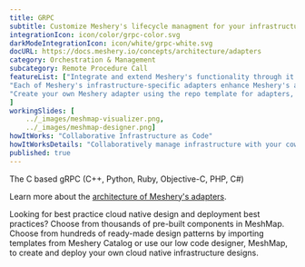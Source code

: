 ```yaml
---
title: GRPC  
subtitle: Customize Meshery's lifecycle managment for your infrastructure
integrationIcon: icon/color/grpc-color.svg
darkModeIntegrationIcon: icon/white/grpc-white.svg
docURL: https://docs.meshery.io/concepts/architecture/adapters
category: Orchestration & Management
subcategory: Remote Procedure Call
featureList: ["Integrate and extend Meshery's functionality through it's GRPC interfaces.",
"Each of Meshery's infrastructure-specific adapters enhance Meshery's ability to more deeply manage that infrastructure's lifecycle.",
"Create your own Meshery adapter using the repo template for adapters, Golang and gRPC."
]
workingSlides: [
    ../_images/meshmap-visualizer.png,
    ../_images/meshmap-designer.png]
howItWorks: "Collaborative Infrastructure as Code"
howItWorksDetails: "Collaboratively manage infrastructure with your coworkers synchronously sharing the same designs."
published: true
---
```

<p>
    The C based gRPC (C++, Python, Ruby, Objective-C, PHP, C#)
</p>
<p>
    Learn more about the <a href="https://docs.meshery.io/concepts/architecture/adapters">architecture of Meshery's adapters</a>.
</p>
<p>
    Looking for best practice cloud native design and deployment best practices? Choose from thousands of pre-built components in MeshMap. Choose from hundreds of ready-made design patterns by importing templates from Meshery Catalog or use our low code designer, MeshMap, to create and deploy your own cloud native infrastructure designs.
</p>